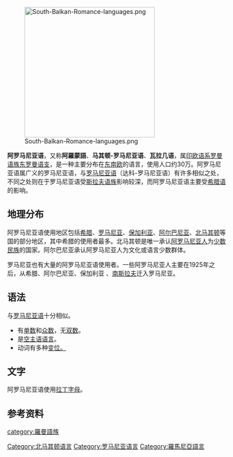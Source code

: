 {{distinguish|罗马尼亚语}}
{{Infobox language
|name=阿罗马尼亚语
|nativename=armãneașce, armãneaști, rrămănești.
|states={{flag|希腊}} <br>{{flag|北马其顿}} <br>{{flag|土耳其}} <br>{{flag|罗马尼亚}} <br>{{flag|保加利亚}} <br>{{flag|塞尔维亚}} <br/>{{flag|阿尔巴尼亚}}
|region=
|speakers=大约250,000
|date = 1997
|ref=<ref>[http://assembly.coe.int/Main.asp?link=http%3A%2F%2Fassembly.coe.int%2FDocuments%2FAdoptedText%2Fta97%2FEREC1333.htm] Council of Europe Parliamentary Recommendation 1333 on the Aromanian culture and language (1997)</ref>
|familycolor=印欧语系
|fam1=[[印欧语系|印欧语系]]
|fam2=[[意大利语族|意大利语族]]
|fam3=[[罗曼语族|罗曼语族]]
|fam4=[[东罗曼语支|东罗曼语支]]
|ancestor= [[原始罗马尼亚语|原始罗马尼亚语]]
|script=[[拉丁字母|拉丁字母]] ([[阿罗马尼亚语字母|阿罗马尼亚语字母]])
|nation =区域语言 <br> {{flagicon|North Macedonia}} [[北马其顿|北马其顿]]（具有一定的官方地位）<br>{{flagicon|Albania}} [[阿尔巴尼亚共和国|阿尔巴尼亚共和国]]
|iso2=rup
|iso3=rup
|lingua=51-AAD-ba
|vitality=危險
|notice=IPA
}}

[[File:South-Balkan-Romance-languages.png|300px]]

'''阿罗马尼亚语'''，又称'''阿羅蒙語'''、'''马其顿-罗马尼亚语'''、'''瓦拉几语'''，属[[印欧语系|印欧语系]][[罗曼语族|罗曼语族]][[东罗曼语支|东罗曼语支]]，是一种主要分布在[[东南欧|东南欧]]的语言，使用人口约30万。阿罗马尼亚语属广义的罗马尼亚语，与[[罗马尼亚语|罗马尼亚语]]（达科-罗马尼亚语）有许多相似之处，不同之处则在于罗马尼亚语受[[斯拉夫语族|斯拉夫语族]]影响较深，而阿罗马尼亚语主要受[[希腊语|希腊语]]的影响。

== 地理分布 ==
阿罗马尼亚语使用地区包括[[希腊|希腊]]、[[罗马尼亚|罗马尼亚]]、[[保加利亚|保加利亚]]、[[阿尔巴尼亚|阿尔巴尼亚]]、[[北马其顿|北马其顿]]等国的部分地区，其中希腊的使用者最多。北马其顿<span class="">是唯一承认[[阿罗马尼亚人|阿罗马尼亚人]]为[[少数民族|少数民族]]的国家。阿尔巴尼亚承认阿罗马尼亚人为文化或语言少数群体。</span>

罗马尼亚也有大量的阿罗马尼亚语使用者。一些阿罗马尼亚人主要在1925年之后，从希腊、阿尔巴尼亚、保加利亚 、[[南斯拉夫|南斯拉夫]]迁入罗马尼亚。 

== 语法 ==
<span class="">与</span>[[罗马尼亚语|罗马尼亚语]]<span class="">十分相似。</span>
* 有[[單數_(語言學)|单数]]和[[众数_(语言学)|众数]]，无[[双数_(语言学)|双数]]。
* 是[[空主语语言|空主语语言]]。
* 动词有多种[[变位|变位。]]
== 文字 ==
阿罗马尼亚语使用[[拉丁字母|拉丁字母]]。

== 参考资料 ==
{{Reflist}}
{{InterWiki|code=roa-rup}}

{{羅曼語族}}
{{羅馬尼亞語}}

[[Category:北马其顿语言|Category:北马其顿语言]]
[[Category:罗马尼亚语言|Category:罗马尼亚语言]]
[[category:羅曼語族|category:羅曼語族]]
[[Category:羅馬尼亞語言|Category:羅馬尼亞語言]]
